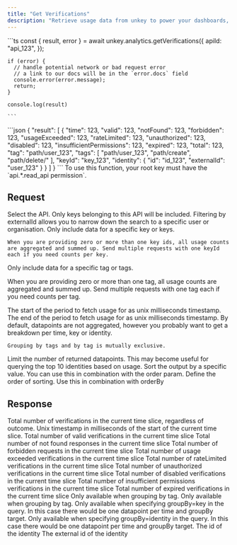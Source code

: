 ```yaml
---
title: "Get Verifications"
description: "Retrieve usage data from unkey to power your dashboards, reports or usage-based billing."
---
```


<RequestExample>
    ```ts
    const { result, error } = await unkey.analytics.getVerifications({
      apiId: "api_123",
    });

    if (error) {
      // handle potential network or bad request error
      // a link to our docs will be in the `error.docs` field
      console.error(error.message);
      return;
    }

    console.log(result)

    ```
</RequestExample>

<ResponseExample>
```json
{
  "result": [
  {
      "time": 123,
      "valid": 123,
      "notFound": 123,
      "forbidden": 123,
      "usageExceeded": 123,
      "rateLimited": 123,
      "unauthorized": 123,
      "disabled": 123,
      "insufficientPermissions": 123,
      "expired": 123,
      "total": 123,
      "tag": "path/user_123",
      "tags": [
      "path/user_123",
      "path/create",
      "path/delete/"
      ],
      "keyId": "key_123",
      "identity": {
        "id": "id_123",
        "externalId": "user_123"
      }
    }
  ]
}
```
</ResponseExample>


<Note>
To use this function, your root key must have the `api.*.read_api permission`.
</Note>

## Request

<ParamField body="apiId" type="string" required>
    Select the API. Only keys belonging to this API will be included.
</ParamField>
<ParamField body="externalId" type="string">
    Filtering by externalId allows you to narrow down the search to a specific user or organisation.
</ParamField>
<ParamField body="keyId" type="string">
    Only include data for a specific key or keys.

    When you are providing zero or more than one key ids, all usage counts are aggregated and summed up. Send multiple requests with one keyId each if you need counts per key.
</ParamField>
<ParamField body="tag" type="string">
Only include data for a specific tag or tags.

When you are providing zero or more than one tag, all usage counts are aggregated and summed up. Send multiple requests with one tag each if you need counts per tag.
</ParamField>

<ParamField body="start" type="int">
The start of the period to fetch usage for as unix milliseconds timestamp.
</ParamField>

<ParamField body="end" type="int">
    The end of the period to fetch usage for as unix milliseconds timestamp.
</ParamField>

<ParamField body="groupBy" type="string[] | enum<string>">
    By default, datapoints are not aggregated, however you probably want to get a breakdown per time, key or identity.

    Grouping by tags and by tag is mutually exclusive.

</ParamField>

<ParamField body="limit" type="int">
    Limit the number of returned datapoints.
    This may become useful for querying the top 10 identities based on usage.
</ParamField>

<ParamField body="orderBy" type="enum<string>">
    Sort the output by a specific value. You can use this in combination with the order param.

</ParamField>

<ParamField body="order" type="enum<string>">
    Define the order of sorting. Use this in combination with orderBy
</ParamField>

## Response

<ResponseField name="total" type="int" required>
  Total number of verifications in the current time slice, regardless of outcome.
</ResponseField>

<ResponseField name="time" type="int">
    Unix timestamp in milliseconds of the start of the current time slice.
</ResponseField>

<ResponseField name="valid" type="int">
  Total number of valid verifications in the current time slice
</ResponseField>

<ResponseField name="notFound" type="int">
  Total number of not found responses in the current time slice
</ResponseField>
<ResponseField name="forbidden" type="int">
  Total number of forbidden requests in the current time slice
</ResponseField>
<ResponseField name="usageExceeded" type="int">
  Total number of usage exceeded verifications in the current time slice
</ResponseField>
<ResponseField name="rateLimited" type="int">
  Total number of rateLimited verifications in the current time slice
</ResponseField>
<ResponseField name="unauthorized" type="int">
  Total number of unauthorized verifications in the current time slice
</ResponseField>
<ResponseField name="disabled" type="int">
  Total number of disabled verifications in the current time slice
</ResponseField>
<ResponseField name="insufficientPermissions" type="int">
  Total number of insufficient permissions verifications in the current time slice
</ResponseField>
<ResponseField name="expired" type="int">
  Total number of expired verifications in the current time slice
</ResponseField>

<ResponseField name="tag" type="string">
    Only available when grouping by tag.
</ResponseField>

<ResponseField name="tags" type="string[]">
    Only available when grouping by tag.
</ResponseField>

<ResponseField name="keyId" type="string">
    Only available when specifying groupBy=key in the query.
    In this case there would be one datapoint per time and groupBy target.
</ResponseField>

<ResponseField name="identity" type="object">
Only available when specifying groupBy=identity in the query.
In this case there would be one datapoint per time and groupBy target.
<Expandable>
    <ResponseField name="id" type="string">
    The id of the identity
</ResponseField>
<ResponseField name="externalId" type="string" required>
The external id of the identity
</ResponseField>
</Expandable>
</ResponseField>
